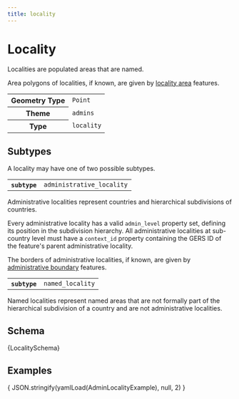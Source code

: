 ```yaml
---
title: locality
---
```



# Locality

Localities are populated areas that are named.

Area polygons of localities, if known, are given by [locality area](locality_area) features.

<table>
  <tbody>
  <tr>
    <th>Geometry Type</th>
    <td><code>Point</code></td>
  </tr>
  <tr>
    <th>Theme</th>
    <td><code>admins</code></td>
  </tr>
  <tr>
    <th>Type</th>
    <td><code>locality</code></td>
  </tr>
  </tbody>
</table>

## Subtypes

A locality may have one of two possible subtypes.

<Tabs>
  <TabItem value="administrative_locality" label="Administrative Locality" default>
    <table>
      <tbody>
        <tr>
          <th><code>subtype</code></th>
          <td><code>administrative_locality</code></td>
        </tr>
      </tbody>
    </table>

Administrative localities represent countries and hierarchical
subdivisions of countries.

Every administrative locality has a valid `admin_level` property set,
defining its position in the subdivision hierarchy. All administrative
localities at sub-country level must have a `context_id` property
containing the GERS ID of the feature's parent administrative locality.

The borders of administrative localities, if known, are given by
[administrative boundary](administrative_boundary) features.
  </TabItem>
  <TabItem value="named_locality" label="Named Locality">
    <table>
      <tbody>
        <tr>
          <th><code>subtype</code></th>
          <td><code>named_locality</code></td>
        </tr>
      </tbody>
    </table>

Named localities represent named areas that are not formally part of
the hierarchical subdivision of a country and are not administrative
localities.
  </TabItem>
</Tabs>

## Schema

<Tabs>
  <TabItem value="browsable" label="Browsable" default>
    <JSONSchemaViewer schema={ yamlLoad(LocalitySchema) } resolverOptions={ generateResolverOptions({remote: true, yamlBasePath: '/admins'})}/>
  </TabItem>
  <TabItem value="yaml" label="YAML" default>
    <CodeBlock language="jsx">{LocalitySchema}</CodeBlock>
  </TabItem>
</Tabs>

## Examples

<Tabs>
  <TabItem value="administrative_locality" label="Administrative Locality" default>
    <CodeBlock language="json">{ JSON.stringify(yamlLoad(AdminLocalityExample), null, 2) }</CodeBlock>
  </TabItem>
</Tabs>
